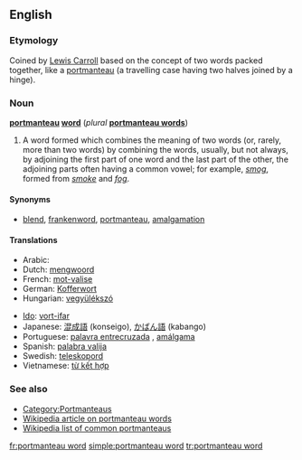 ==English==

===Etymology===
Coined by [[w:Lewis_Carroll|Lewis Carroll]] based on the concept of two words packed together, like a [[portmanteau]] (a travelling case having two halves joined by a hinge).

===Noun===
'''[[portmanteau]] [[word]]''' (''plural'' '''[[portmanteau words]]''')

# {{linguistics}}  A word formed which combines the meaning of two words (or, rarely, more than two words) by combining the words, usually, but not always, by adjoining the first part of one word and the last part of the other, the adjoining parts often having a common vowel; for example, ''[[smog]]'', formed from ''[[smoke]]'' and ''[[fog]]''.

====Synonyms====
*[[blend]], [[frankenword]], [[portmanteau]], [[amalgamation]]
<!--

====Quotations====
This is a bad example, as "multiculturalism" is not a portmanteau word as we have defined it above. - Paul G
#:* '''1995''' "[[Multiculturalism]]" is a [[portmanteau word]], containing in its [[definition]] and its [[resonance]] [[connotation]]s as many [[concept]]s as a suitcase does socks - Michael Cart, ''From Romance to Realism'', page 110.
-->

====Translations====
{{top}}
*Arabic: {{ARchar|[[كلمة منحوتة من كلمتين]]}} {{f}}
*Dutch: [[mengwoord]] {{n}}
*French: [[mot-valise]] {{m}}
*German: [[Kofferwort]] {{n}}
*Hungarian: [[vegyülékszó]]
{{mid}}
*[[Ido]]: [[vort-ifar]]
*Japanese: [[混成語]] (konseigo), [[かばん語]] (kabango)
*Portuguese: [[palavra entrecruzada]] {{f}}, [[amálgama]] {{f}}
*Spanish: [[palabra valija]] {{f}}
*Swedish: [[teleskopord]] {{n}}
*Vietnamese: [[từ kết hợp]] <!-- This literal translation back into English belongs on the Vietnamese page (''literally: "combined word"'') -->
{{bottom}}

===See also===
*[[:Category:Portmanteaus|Category:Portmanteaus]]
*[[w:Portmanteau|Wikipedia article on portmanteau words]]
*[[w:List of portmanteaus|Wikipedia list of common portmanteaus]]

[[fr:portmanteau word]]
[[simple:portmanteau word]]
[[tr:portmanteau word]]
